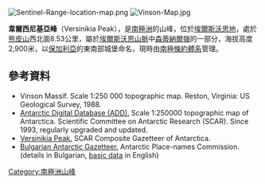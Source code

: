 [[Image:Sentinel-Range-location-map.png|thumb]]
[[Image:Vinson-Map.jpg|thumb]]

{{coord|78|17|38|S|85|48|11|W|display=title}}

'''韋爾西尼基亞峰'''（Versinikia Peak），是[[南極洲|南極洲]]的山峰，位於[[埃爾斯沃思地|埃爾斯沃思地]]，處於[[熊皮山|熊皮山]]西北面8.53公里，屬於[[埃爾斯沃思山脈|埃爾斯沃思山脈]]中[[森蒂納爾嶺|森蒂納爾嶺]]的一部分，海拔高度2,900米，以[[保加利亞|保加利亞]]的東南部城堡命名，現時由[[南極條約體系|南極條約體系]]管理。

==參考資料==
* Vinson Massif.  Scale 1:250 000 topographic map.  Reston, Virginia: US Geological Survey, 1988.
* [http://www.add.scar.org Antarctic Digital Database (ADD).] {{Wayback|url=http://www.add.scar.org/ |date=20170305000653 }} Scale 1:250000 topographic map of Antarctica. Scientific Committee on Antarctic Research (SCAR). Since 1993, regularly upgraded and updated.
* [http://data.aad.gov.au/aadc/gaz/scar/display_name.cfm?gaz_id=137793 Versinikia Peak.] {{Wayback|url=http://data.aad.gov.au/aadc/gaz/scar/display_name.cfm?gaz_id=137793 |date=20140203105839 }} SCAR Composite Gazetteer of Antarctica.
* [http://apcbg.org/gazet-bg.doc Bulgarian Antarctic Gazetteer.] {{Wayback|url=http://apcbg.org/gazet-bg.doc |date=20131012104624 }} Antarctic Place-names Commission. (details in Bulgarian, [http://apcbg.org/gazet.htm basic data] {{Wayback|url=http://apcbg.org/gazet.htm |date=20160304071225 }} in English)

{{DEFAULTSORT:Versinikia Peak}}
[[Category:南極洲山峰|Category:南極洲山峰]]


{{EllsworthLand-geo-stub}}